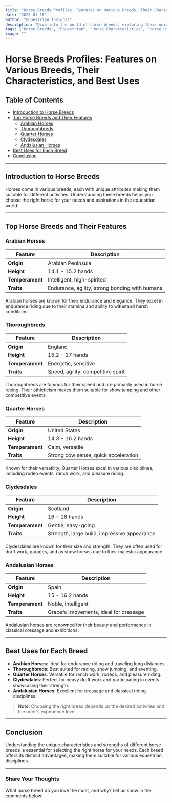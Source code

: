 ```yaml
---
title: "Horse Breeds Profiles: Features on Various Breeds, Their Characteristics, and Best Uses"
date: "2025-01-16"
author: "Equestrian Insights"
description: "Dive into the world of horse breeds, exploring their unique features, characteristics, and ideal uses in various equestrian activities."
tags: ["Horse Breeds", "Equestrian", "Horse Characteristics", "Horse Uses"]
image: ""
---
```


# Horse Breeds Profiles: Features on Various Breeds, Their Characteristics, and Best Uses

## Table of Contents

- [Introduction to Horse Breeds](#introduction-to-horse-breeds)
- [Top Horse Breeds and Their Features](#top-horse-breeds-and-their-features)
  - [Arabian Horses](#arabian-horses)
  - [Thoroughbreds](#thoroughbreds)
  - [Quarter Horses](#quarter-horses)
  - [Clydesdales](#clydesdales)
  - [Andalusian Horses](#andalusian-horses)
- [Best Uses for Each Breed](#best-uses-for-each-breed)
- [Conclusion](#conclusion)

---

## Introduction to Horse Breeds

Horses come in various breeds, each with unique attributes making them suitable for different activities. Understanding these breeds helps you choose the right horse for your needs and aspirations in the equestrian world.

---

## Top Horse Breeds and Their Features

### Arabian Horses

| Feature         | Description                                    |
| --------------- | ---------------------------------------------- |
| **Origin**      | Arabian Peninsula                              |
| **Height**      | 14.1 - 15.2 hands                              |
| **Temperament** | Intelligent, high-spirited                     |
| **Traits**      | Endurance, agility, strong bonding with humans |

Arabian horses are known for their endurance and elegance. They excel in endurance riding due to their stamina and ability to withstand harsh conditions.

### Thoroughbreds

| Feature         | Description                        |
| --------------- | ---------------------------------- |
| **Origin**      | England                            |
| **Height**      | 15.2 - 17 hands                    |
| **Temperament** | Energetic, sensitive               |
| **Traits**      | Speed, agility, competitive spirit |

Thoroughbreds are famous for their speed and are primarily used in horse racing. Their athleticism makes them suitable for show jumping and other competitive events.

### Quarter Horses

| Feature         | Description                          |
| --------------- | ------------------------------------ |
| **Origin**      | United States                        |
| **Height**      | 14.3 - 16.2 hands                    |
| **Temperament** | Calm, versatile                      |
| **Traits**      | Strong cow sense, quick acceleration |

Known for their versatility, Quarter Horses excel in various disciplines, including rodeo events, ranch work, and pleasure riding.

### Clydesdales

| Feature         | Description                                  |
| --------------- | -------------------------------------------- |
| **Origin**      | Scotland                                     |
| **Height**      | 16 - 18 hands                                |
| **Temperament** | Gentle, easy-going                           |
| **Traits**      | Strength, large build, impressive appearance |

Clydesdales are known for their size and strength. They are often used for draft work, parades, and as show horses due to their majestic appearance.

### Andalusian Horses

| Feature         | Description                            |
| --------------- | -------------------------------------- |
| **Origin**      | Spain                                  |
| **Height**      | 15 - 16.2 hands                        |
| **Temperament** | Noble, intelligent                     |
| **Traits**      | Graceful movements, ideal for dressage |

Andalusian horses are renowned for their beauty and performance in classical dressage and exhibitions.

---

## Best Uses for Each Breed

- **Arabian Horses**: Ideal for endurance riding and traveling long distances.
- **Thoroughbreds**: Best suited for racing, show jumping, and eventing.
- **Quarter Horses**: Versatile for ranch work, rodeos, and pleasure riding.
- **Clydesdales**: Perfect for heavy draft work and participating in events showcasing their strength.
- **Andalusian Horses**: Excellent for dressage and classical riding disciplines.

> **Note**: Choosing the right breed depends on the desired activities and the rider's experience level.

---

## Conclusion

Understanding the unique characteristics and strengths of different horse breeds is essential for selecting the right horse for your needs. Each breed offers its distinct advantages, making them suitable for various equestrian disciplines.

---

### Share Your Thoughts

What horse breed do you love the most, and why? Let us know in the comments below!
